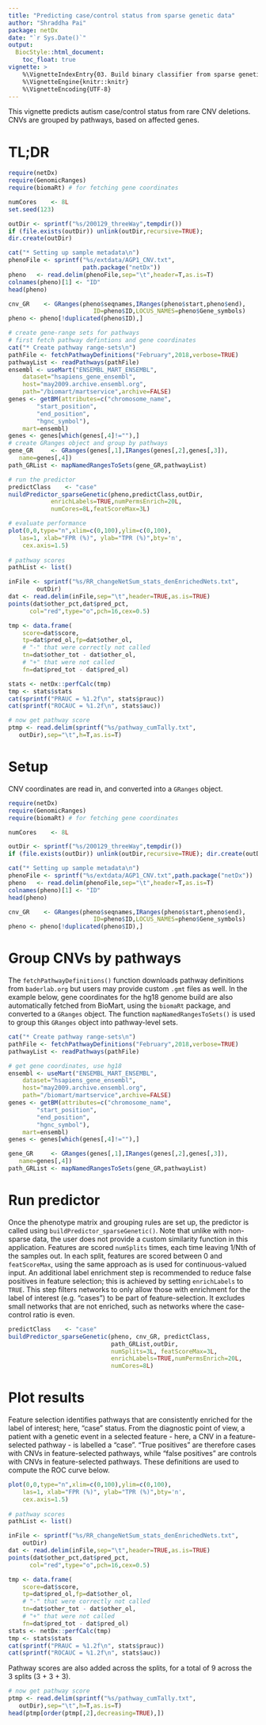 ```yaml
---
title: "Predicting case/control status from sparse genetic data"
author: "Shraddha Pai"
package: netDx
date: "`r Sys.Date()`"
output: 
  BiocStyle::html_document:
    toc_float: true
vignette: >
    %\VignetteIndexEntry{03. Build binary classifier from sparse genetic data.}
    %\VignetteEngine{knitr::knitr}
    %\VignetteEncoding{UTF-8}
---
```


This vignette predicts autism case/control status from rare CNV deletions. CNVs are grouped
by pathways, based on affected genes. 

# TL;DR
```r
require(netDx)
require(GenomicRanges)
require(biomaRt) # for fetching gene coordinates

numCores	<- 8L 
set.seed(123)

outDir <- sprintf("%s/200129_threeWay",tempdir())
if (file.exists(outDir)) unlink(outDir,recursive=TRUE); 
dir.create(outDir)

cat("* Setting up sample metadata\n")
phenoFile <- sprintf("%s/extdata/AGP1_CNV.txt",
                     path.package("netDx"))
pheno   <- read.delim(phenoFile,sep="\t",header=T,as.is=T)
colnames(pheno)[1] <- "ID"
head(pheno)

cnv_GR    <- GRanges(pheno$seqnames,IRanges(pheno$start,pheno$end),
                        ID=pheno$ID,LOCUS_NAMES=pheno$Gene_symbols)
pheno <- pheno[!duplicated(pheno$ID),]

# create gene-range sets for pathways
# first fetch pathway defintions and gene coordinates
cat("* Create pathway range-sets\n")
pathFile <- fetchPathwayDefinitions("February",2018,verbose=TRUE)
pathwayList <- readPathways(pathFile)
ensembl <- useMart("ENSEMBL_MART_ENSEMBL",
	dataset="hsapiens_gene_ensembl",
	host="may2009.archive.ensembl.org",
	path="/biomart/martservice",archive=FALSE)
genes <- getBM(attributes=c("chromosome_name",
		"start_position",
		"end_position",
		"hgnc_symbol"),
	mart=ensembl)
genes <- genes[which(genes[,4]!=""),]
# create GRanges object and group by pathways
gene_GR     <- GRanges(genes[,1],IRanges(genes[,2],genes[,3]),
   name=genes[,4])
path_GRList <- mapNamedRangesToSets(gene_GR,pathwayList)

# run the predictor
predictClass	<- "case"
nuildPredictor_sparseGenetic(pheno,predictClass,outDir,
			enrichLabels=TRUE,numPermsEnrich=20L,
			numCores=8L,featScoreMax=3L)

# evaluate performance
plot(0,0,type="n",xlim=c(0,100),ylim=c(0,100),
   las=1, xlab="FPR (%)", ylab="TPR (%)",bty='n',
	cex.axis=1.5)
	
# pathway scores
pathList <- list()

inFile <- sprintf("%s/RR_changeNetSum_stats_denEnrichedNets.txt",	
		outDir)
dat	<- read.delim(inFile,sep="\t",header=TRUE,as.is=TRUE)
points(dat$other_pct,dat$pred_pct,
	  col="red",type="o",pch=16,cex=0.5)

tmp <- data.frame(	
	score=dat$score,
	tp=dat$pred_ol,fp=dat$other_ol,
	# "-" that were correctly not called
	tn=dat$other_tot - dat$other_ol,
	# "+" that were not called 
	fn=dat$pred_tot - dat$pred_ol) 

stats <- netDx::perfCalc(tmp)
tmp <- stats$stats
cat(sprintf("PRAUC = %1.2f\n", stats$prauc))
cat(sprintf("ROCAUC = %1.2f\n", stats$auc))

# now get pathway score
ptmp <- read.delim(sprintf("%s/pathway_cumTally.txt",
   outDir),sep="\t",h=T,as.is=T)
```

# Setup

CNV coordinates are read in, and converted into a `GRanges` object.

```r
require(netDx)
require(GenomicRanges)
require(biomaRt) # for fetching gene coordinates

numCores	<- 8L 

outDir <- sprintf("%s/200129_threeWay",tempdir())
if (file.exists(outDir)) unlink(outDir,recursive=TRUE); dir.create(outDir)

cat("* Setting up sample metadata\n")
phenoFile <- sprintf("%s/extdata/AGP1_CNV.txt",path.package("netDx"))
pheno   <- read.delim(phenoFile,sep="\t",header=T,as.is=T)
colnames(pheno)[1] <- "ID"
head(pheno)

cnv_GR    <- GRanges(pheno$seqnames,IRanges(pheno$start,pheno$end),
                        ID=pheno$ID,LOCUS_NAMES=pheno$Gene_symbols)
pheno <- pheno[!duplicated(pheno$ID),]
```

# Group CNVs by pathways

The `fetchPathwayDefinitions()` function downloads pathway definitions from `baderlab.org` 
but users may provide custom `.gmt` files as well. In the example below, gene coordinates
for the hg18 genome build are also automatically fetched from BioMart, using the
`biomaRt` package, and converted to a `GRanges` object. The function 
`mapNamedRangesToSets()` is used to group this `GRanges` object into pathway-level sets.


```r
cat("* Create pathway range-sets\n")
pathFile <- fetchPathwayDefinitions("February",2018,verbose=TRUE)
pathwayList <- readPathways(pathFile)

# get gene coordinates, use hg18
ensembl <- useMart("ENSEMBL_MART_ENSEMBL",
	dataset="hsapiens_gene_ensembl",
	host="may2009.archive.ensembl.org",
	path="/biomart/martservice",archive=FALSE)
genes <- getBM(attributes=c("chromosome_name",
		"start_position",
		"end_position",
		"hgnc_symbol"),
	mart=ensembl)
genes <- genes[which(genes[,4]!=""),]

gene_GR     <- GRanges(genes[,1],IRanges(genes[,2],genes[,3]),
   name=genes[,4])
path_GRList <- mapNamedRangesToSets(gene_GR,pathwayList)
```

# Run predictor
Once the phenotype matrix and grouping rules are set up, the predictor is called
using `buildPredictor_sparseGenetic()`. Note that unlike with non-sparse data, 
the user does not provide a custom similarity function in this application.
Features are scored `numSplits` times, each time leaving 1/Nth of the samples out.
In each split, features are scored between 0 and `featScoreMax`, using the same approach
as is used for continuous-valued input. An additional label enrichment step is recommended 
to reduce false positives in feature selection; this is achieved by setting `enrichLabels` to
`TRUE`. This step filters networks to only allow those with enrichment for the 
label of interest (e.g. "cases") to be part of feature-selection.
It excludes small networks that are not enriched, such as networks where the case-control
ratio is even.

```r
predictClass	<- "case"
buildPredictor_sparseGenetic(pheno, cnv_GR, predictClass,
                             path_GRList,outDir,
                             numSplits=3L, featScoreMax=3L,
                             enrichLabels=TRUE,numPermsEnrich=20L,
                             numCores=8L)
```

# Plot results

Feature selection identifies pathways that are consistently enriched for the label
of interest; here, "case" status. From the diagnostic point of view, a patient with a
genetic event in a selected feature - here, a CNV in a feature-selected pathway -
is labelled a "case". "True positives" are therefore cases with CNVs in feature-selected
pathways, while "false positives" are controls with CNVs in feature-selected pathways.
These definitions are used to compute the ROC curve below.

```r
plot(0,0,type="n",xlim=c(0,100),ylim=c(0,100),
	las=1, xlab="FPR (%)", ylab="TPR (%)",bty='n',
	cex.axis=1.5)
	
# pathway scores
pathList <- list()

inFile <- sprintf("%s/RR_changeNetSum_stats_denEnrichedNets.txt",	
	outDir)
dat	<- read.delim(inFile,sep="\t",header=TRUE,as.is=TRUE)
points(dat$other_pct,dat$pred_pct,
	  col="red",type="o",pch=16,cex=0.5)

tmp <- data.frame(	
	score=dat$score,
	tp=dat$pred_ol,fp=dat$other_ol,
	# "-" that were correctly not called
	tn=dat$other_tot - dat$other_ol,
	# "+" that were not called 
	fn=dat$pred_tot - dat$pred_ol) 
stats <- netDx::perfCalc(tmp)
tmp <- stats$stats
cat(sprintf("PRAUC = %1.2f\n", stats$prauc))
cat(sprintf("ROCAUC = %1.2f\n", stats$auc))
```

Pathway scores are also added across the splits, for a total of 9 across the 3 splits
(3 + 3 + 3).

```r
# now get pathway score
ptmp <- read.delim(sprintf("%s/pathway_cumTally.txt",
   outDir),sep="\t",h=T,as.is=T)
head(ptmp[order(ptmp[,2],decreasing=TRUE),])
```
